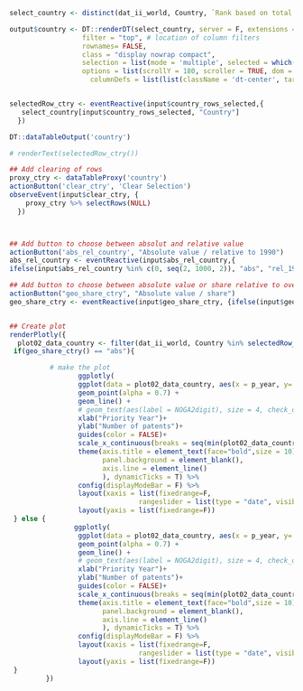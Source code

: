 ```r
select_country <- distinct(dat_ii_world, Country, `Rank based on total patents`)  %>% na.omit()

output$country <- DT::renderDT(select_country, server = F, extensions = 'Scroller',  
                  filter = "top", # location of column filters
                  rownames= FALSE,
                  class = "display nowrap compact", 
                  selection = list(mode = 'multiple', selected = which(select_country$Country %in% c("Germany", "Switzerland", "United States"))),
                  options = list(scrollY = 180, scroller = TRUE, dom = 't', scrollX= T,
         			columnDefs = list(list(className = 'dt-center', targets = 1))))


selectedRow_ctry <- eventReactive(input$country_rows_selected,{
   select_country[input$country_rows_selected, "Country"]
  })

DT::dataTableOutput('country')

# renderText(selectedRow_ctry())

## Add clearing of rows
proxy_ctry <- dataTableProxy('country')
actionButton('clear_ctry', 'Clear Selection')
observeEvent(input$clear_ctry, {
    proxy_ctry %>% selectRows(NULL)
  })



## Add button to choose between absolut and relative value
actionButton('abs_rel_country', "Absolute value / relative to 1990")
abs_rel_country <- eventReactive(input$abs_rel_country,{
ifelse(input$abs_rel_country %in% c(0, seq(2, 1000, 2)), "abs", "rel_1990")}, ignoreNULL = FALSE)

## Add button to choose between absolute value or share relative to overall patents for a given year
actionButton("geo_share_ctry", "Absolute value / share")
geo_share_ctry <- eventReactive(input$geo_share_ctry, {ifelse(input$geo_share_ctry %in% c(0, seq(2, 1000, 2)), "abs", "rel")}, ignoreNULL = FALSE)


## Create plot
renderPlotly({
  plot02_data_country <- filter(dat_ii_world, Country %in% selectedRow_ctry() & abs_rel %in% abs_rel_country())
 if(geo_share_ctry() == "abs"){

          # make the plot
                 ggplotly(
                 ggplot(data = plot02_data_country, aes(x = p_year, y= share_inv, color = Country, shape = geo)) +
                 geom_point(alpha = 0.7) +
                 geom_line() +
                 # geom_text(aes(label = NOGA2digit), size = 4, check_overlap = FALSE, position = position_nudge(y = +0.1))+
                 xlab("Priority Year")+
                 ylab("Number of patents")+
                 guides(color = FALSE)+
                 scale_x_continuous(breaks = seq(min(plot02_data_country$p_year), max(plot02_data_country$p_year), by = 5)) +
                 theme(axis.title = element_text(face="bold",size = 10),
                       panel.background = element_blank(),
                       axis.line = element_line()
                       ), dynamicTicks = T) %>%
                 config(displayModeBar = F) %>%
                 layout(xaxis = list(fixedrange=F, 
                                rangeslider = list(type = "date", visible=T))) %>%
                 layout(yaxis = list(fixedrange=F)) 
 } else {
                ggplotly(
                 ggplot(data = plot02_data_country, aes(x = p_year, y= share_geo, color = Country, shape = geo)) +
                 geom_point(alpha = 0.7) +
                 geom_line() +
                 # geom_text(aes(label = NOGA2digit), size = 4, check_overlap = FALSE, position = position_nudge(y = +0.1))+
                 xlab("Priority Year")+
                 ylab("Number of patents")+
                 guides(color = FALSE)+
                 scale_x_continuous(breaks = seq(min(plot02_data_country$p_year), max(plot02_data_country$p_year), by = 5)) +
                 theme(axis.title = element_text(face="bold",size = 10),
                       panel.background = element_blank(),
                       axis.line = element_line()
                       ), dynamicTicks = T) %>%
                 config(displayModeBar = F) %>%
                 layout(xaxis = list(fixedrange=F, 
                                rangeslider = list(type = "date", visible=T))) %>%
                 layout(yaxis = list(fixedrange=F)) 
 }
         })

        
```